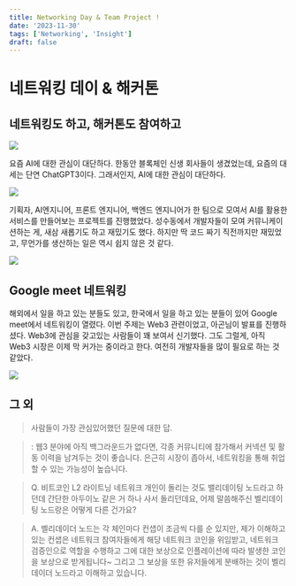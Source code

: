 ```yaml
---
title: Networking Day & Team Project !
date: '2023-11-30'
tags: ['Networking', 'Insight']
draft: false
---
```


# 네트워킹 데이 & 해커톤

## 네트워킹도 하고, 해커톤도 참여하고

![](../static/images/team-hackerton-1.jpeg)

요즘 AI에 대한 관심이 대단하다.
한동안 블록체인 신생 회사들이 생겼었는데,
요즘의 대세는 단연 ChatGPT3이다.
그래서인지, AI에 대한 관심이 대단하다.

![](../static/images/team-hackerton-2.png)

기획자, AI엔지니어, 프론트 엔지니어, 백엔드 엔지니어가 한 팀으로 모여서
AI를 활용한 서비스를 만들어보는 프로젝트를 진행했었다.
성수동에서 개발자들이 모여 커뮤니케이션하는 게, 새삼 새롭기도 하고 재밌기도 했다.
하지만 딱 코드 짜기 직전까지만 재밌었고, 무언가를 생산하는 일은 역시 쉽지 않은 것 같다.

![](../static/images/team-hackerton-3.jpeg)

## Google meet 네트워킹

해외에서 일을 하고 있는 분들도 있고, 한국에서 일을 하고 있는 분들이 있어 Google meet에서 네트워킹이 열렸다.
이번 주제는 Web3 관련이었고, 아곤님이 발표를 진행하셨다.
Web3에 관심을 갖고있는 사람들이 꽤 보여서 신기했다.
그도 그럴게, 아직 Web3 시장은 이제 막 커가는 중이라고 한다.
여전히 개발자들을 많이 필요로 하는 것 같았다.

![](../static/images/networking-day-2.png)

## 그 외

> 사람들이 가장 관심있어했던 질문에 대한 답.

> : 웹3 분야에 아직 백그라운드가 없다면,
각종 커뮤니티에 참가해서 커넥션 및 활동 이력을 남겨두는 것이 좋습니다.
은근히 시장이 좁아서, 네트워킹을 통해 취업할 수 있는 가능성이 높습니다.

> Q. 비트코인 L2 라이트닝 네트워크 개인이 돌리는 것도 밸리데이팅 노드라고 하던데
간단한 아두이노 같은 거 하나 사서 돌리던데요, 어제 말씀해주신 벨리데이팅 노드랑은 어떻게 다른 건가요?

> A. 벨리데이더 노드는 각 체인마다 컨샙이 조금씩 다를 순 있지만,
제가 이해하고있는 컨샙은
네트워크 참여자들에게 해당 네트워크 코인을 위임받고, 네트워크 검증인으로 역할을 수행하고 그에 대한 보상으로 인플레이션에 따라 발생한 코인을 보상으로 받게됩니다~
그리고 그 보상을 또한 유저들에게 분배하는 것이 벨리데이더 노드라고 이해하고 있습니다.